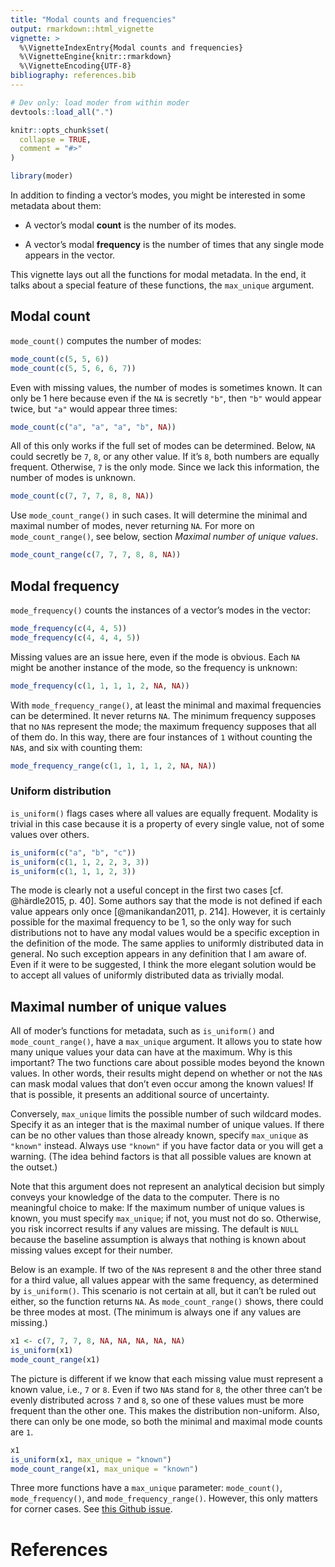 ```yaml
---
title: "Modal counts and frequencies"
output: rmarkdown::html_vignette
vignette: >
  %\VignetteIndexEntry{Modal counts and frequencies}
  %\VignetteEngine{knitr::rmarkdown}
  %\VignetteEncoding{UTF-8}
bibliography: references.bib
---
```


```r
# Dev only: load moder from within moder
devtools::load_all(".")
```

```r
knitr::opts_chunk$set(
  collapse = TRUE,
  comment = "#>"
)
```

```r
library(moder)
```

In addition to finding a vector's modes, you might be interested in some metadata about them:

-   A vector's modal **count** is the number of its modes.

-   A vector's modal **frequency** is the number of times that any single mode appears in the vector.

This vignette lays out all the functions for modal metadata. In the end, it talks about a special feature of these functions, the `max_unique` argument.

## Modal count

`mode_count()` computes the number of modes:

```r
mode_count(c(5, 5, 6))
mode_count(c(5, 5, 6, 6, 7))
```

Even with missing values, the number of modes is sometimes known. It can only be 1 here because even if the `NA` is secretly `"b"`, then `"b"` would appear twice, but `"a"` would appear three times:

```r
mode_count(c("a", "a", "a", "b", NA))
```

All of this only works if the full set of modes can be determined. Below, `NA` could secretly be `7`, `8`, or any other value. If it's `8`, both numbers are equally frequent. Otherwise, `7` is the only mode. Since we lack this information, the number of modes is unknown.

```r
mode_count(c(7, 7, 7, 8, 8, NA))
```

Use `mode_count_range()` in such cases. It will determine the minimal and maximal number of modes, never returning `NA`. For more on `mode_count_range()`, see below, section *Maximal number of unique values*.

```r
mode_count_range(c(7, 7, 7, 8, 8, NA))
```

## Modal frequency

`mode_frequency()` counts the instances of a vector's modes in the vector:

```r
mode_frequency(c(4, 4, 5))
mode_frequency(c(4, 4, 4, 5))
```

Missing values are an issue here, even if the mode is obvious. Each `NA` might be another instance of the mode, so the frequency is unknown:

```r
mode_frequency(c(1, 1, 1, 1, 2, NA, NA))
```

With `mode_frequency_range()`, at least the minimal and maximal frequencies can be determined. It never returns `NA`. The minimum frequency supposes that no `NA`s represent the mode; the maximum frequency supposes that all of them do. In this way, there are four instances of `1` without counting the `NA`s, and six with counting them:

```r
mode_frequency_range(c(1, 1, 1, 1, 2, NA, NA))
```

### Uniform distribution

`is_uniform()` flags cases where all values are equally frequent. Modality is trivial in this case because it is a property of every single value, not of some values over others.

```r
is_uniform(c("a", "b", "c"))
is_uniform(c(1, 1, 2, 2, 3, 3))
is_uniform(c(1, 1, 1, 2, 3))
```

The mode is clearly not a useful concept in the first two cases [cf. @härdle2015, p. 40]. Some authors say that the mode is not defined if each value appears only once [@manikandan2011, p. 214]. However, it is certainly possible for the maximal frequency to be 1, so the only way for such distributions not to have any modal values would be a specific exception in the definition of the mode. The same applies to uniformly distributed data in general. No such exception appears in any definition that I am aware of. Even if it were to be suggested, I think the more elegant solution would be to accept all values of uniformly distributed data as trivially modal.

## Maximal number of unique values

All of moder's functions for metadata, such as `is_uniform()` and `mode_count_range()`, have a `max_unique` argument. It allows you to state how many unique values your data can have at the maximum. Why is this important? The two functions care about possible modes beyond the known values. In other words, their results might depend on whether or not the `NA`s can mask modal values that don't even occur among the known values! If that is possible, it presents an additional source of uncertainty.

Conversely, `max_unique` limits the possible number of such wildcard modes. Specify it as an integer that is the maximal number of unique values. If there can be no other values than those already known, specify `max_unique` as `"known"` instead. Always use `"known"` if you have factor data or you will get a warning. (The idea behind factors is that all possible values are known at the outset.)

Note that this argument does not represent an analytical decision but simply conveys your knowledge of the data to the computer. There is no meaningful choice to make: If the maximum number of unique values is known, you must specify `max_unique`; if not, you must not do so. Otherwise, you risk incorrect results if any values are missing. The default is `NULL` because the baseline assumption is always that nothing is known about missing values except for their number.

Below is an example. If two of the `NA`s represent `8` and the other three stand for a third value, all values appear with the same frequency, as determined by `is_uniform()`. This scenario is not certain at all, but it can't be ruled out either, so the function returns `NA`. As `mode_count_range()` shows, there could be three modes at most. (The minimum is always one if any values are missing.)

```r
x1 <- c(7, 7, 7, 8, NA, NA, NA, NA, NA)
is_uniform(x1)
mode_count_range(x1)
```

The picture is different if we know that each missing value must represent a known value, i.e., `7` or `8`. Even if two `NA`s stand for `8`, the other three can't be evenly distributed across `7` and `8`, so one of these values must be more frequent than the other one. This makes the distribution non-uniform. Also, there can only be one mode, so both the minimal and maximal mode counts are `1`.

```r
x1
is_uniform(x1, max_unique = "known")
mode_count_range(x1, max_unique = "known")
```

Three more functions have a `max_unique` parameter: `mode_count()`, `mode_frequency()`, and `mode_frequency_range()`. However, this only matters for corner cases. See [this Github issue](https://github.com/lhdjung/moder/issues/1).

# References
